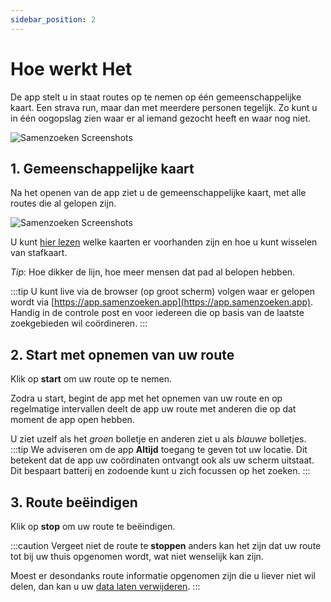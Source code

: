 ```yaml
---
sidebar_position: 2
---
```


# Hoe werkt Het

De app stelt u in staat routes op te nemen op één gemeenschappelijke kaart. Een strava run, maar dan met meerdere personen tegelijk. 
Zo kunt u in één oogopslag zien waar er al iemand gezocht heeft en waar nog niet.  

![Samenzoeken Screenshots](/img/samenzoeken-screenshots.jpg)

## 1. Gemeenschappelijke kaart

Na het openen van de app ziet u de gemeenschappelijke kaart, met alle routes die al gelopen zijn. 

![Samenzoeken Screenshots](./img/screenshot_test_wandeling.jpg)

U kunt [hier lezen](/docs/maps) welke kaarten er voorhanden zijn en hoe u kunt wisselen van stafkaart.

 *Tip*: Hoe dikker de lijn, hoe meer mensen dat pad al belopen hebben.

:::tip
U kunt live via de browser (op groot scherm) volgen waar er gelopen wordt via [https://app.samenzoeken.app](https://app.samenzoeken.app). 
Handig in de controle post en voor iedereen die op basis van de laatste zoekgebieden wil coördineren.
:::

## 2. Start met opnemen van uw route

Klik op **start** om uw route op te nemen. 

Zodra u start, begint de app met het opnemen van uw route en op regelmatige intervallen deelt de app uw route met anderen die op dat moment de app open hebben. 


U ziet uzelf als het *groen* bolletje en anderen ziet u als *blauwe* bolletjes.
:::tip
We adviseren om de app **Altijd** toegang te geven tot uw locatie. Dit betekent dat de app uw coördinaten ontvangt ook als uw scherm uitstaat. 
Dit bespaart batterij en zodoende kunt u zich focussen op het zoeken. 
:::

## 3. Route beëindigen

Klik op **stop** om uw route te beëindigen.

:::caution
Vergeet niet de route te **stoppen** anders kan het zijn dat uw route tot bij uw thuis opgenomen wordt, wat niet wenselijk kan zijn. 

Moest er desondanks route informatie opgenomen zijn die u liever niet wil delen, dan kan u uw [data laten verwijderen](/docs/data).
:::
